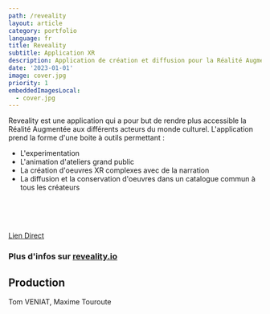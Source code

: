```yaml
---
path: /reveality
layout: article
category: portfolio
language: fr
title: Reveality
subtitle: Application XR
description: Application de création et diffusion pour la Réalité Augmentée
date: '2023-01-01'
image: cover.jpg
priority: 1
embeddedImagesLocal:
  - cover.jpg
---
```



Reveality est une application qui a pour but de rendre plus accessible la Réalité Augmentée aux différents acteurs du monde culturel.
L'application prend la forme d'une boite à outils permettant : 
* L'experimentation 
* L'animation d'ateliers grand public
* La création d'oeuvres XR complexes avec de la narration
* La diffusion et la conservation d'oeuvres dans un catalogue commun à tous les créateurs
  

<br/>
<br/>
<br/>


<ResponsiveIframe
  src="https://www.youtube.com/embed/I7a_KLPCZgs"
  width="1920"
  height="1080"
/>

[Lien Direct](https://reveality.io/fr/education)


### Plus d'infos sur [reveality.io](https://reveality.io/)


  
## Production
Tom VENIAT, Maxime Touroute


